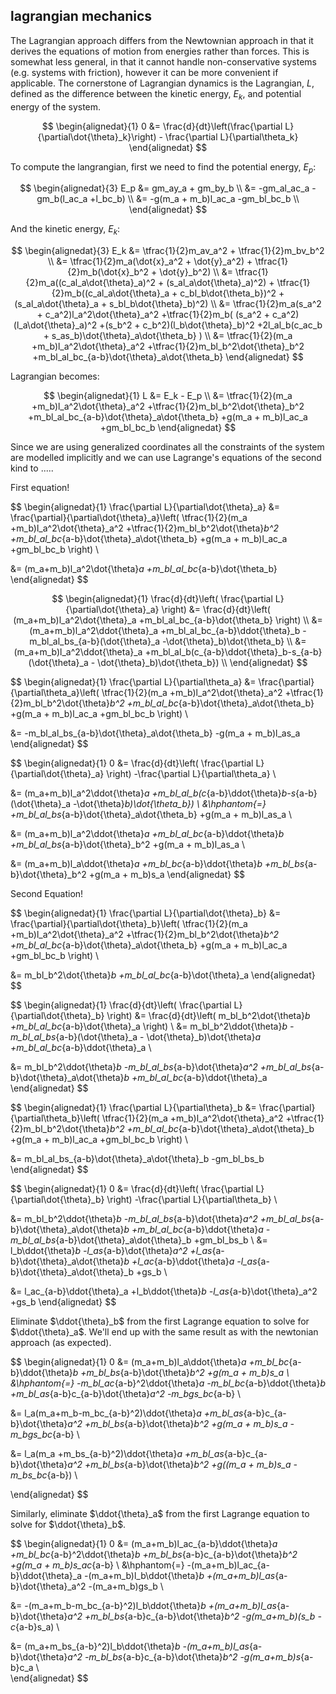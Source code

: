 ## lagrangian mechanics

The Lagrangian approach differs from the Newtownian approach in that it
derives the equations of motion from energies rather than forces. This is
somewhat less general, in that it cannot handle non-conservative systems
(e.g. systems with friction), however it can be more convenient if applicable.
The cornerstone of Lagrangian dynamics is the Lagrangian, $L$, defined as the difference between the kinetic energy, $E_k$, and potential energy of the system.

$$
\begin{alignedat}{1}
0 &= \frac{d}{dt}\left(\frac{\partial L}{\partial\dot{\theta}_k}\right) - \frac{\partial L}{\partial\theta_k}
\end{alignedat}
$$


To compute the langrangian, first we need to find the potential energy, $E_p$:

$$
\begin{alignedat}{3}
E_p &= gm_ay_a + gm_by_b \\
&= -gm_al_ac_a - gm_b(l_ac_a +l_bc_b) \\
&= -g(m_a + m_b)l_ac_a -gm_bl_bc_b \\
\end{alignedat}
$$

And the kinetic energy, $E_k$:

$$
\begin{alignedat}{3}
E_k &= \tfrac{1}{2}m_av_a^2 + \tfrac{1}{2}m_bv_b^2 \\
&= \tfrac{1}{2}m_a(\dot{x}_a^2 + \dot{y}_a^2) + \tfrac{1}{2}m_b(\dot{x}_b^2 + \dot{y}_b^2) \\
&= \tfrac{1}{2}m_a((c_al_a\dot{\theta}_a)^2 + (s_al_a\dot{\theta}_a)^2) + \tfrac{1}{2}m_b((c_al_a\dot{\theta}_a + c_bl_b\dot{\theta_b})^2 + (s_al_a\dot{\theta}_a + s_bl_b\dot{\theta}_b)^2) \\
&= \tfrac{1}{2}m_a(s_a^2 + c_a^2)l_a^2\dot{\theta}_a^2
  +\tfrac{1}{2}m_b(
    (s_a^2 + c_a^2)(l_a\dot{\theta}_a)^2
    +(s_b^2 + c_b^2)(l_b\dot{\theta}_b)^2
    +2l_al_b(c_ac_b + s_as_b)\dot{\theta}_a\dot{\theta_b}
  ) \\
 &= 
  \tfrac{1}{2}(m_a +m_b)l_a^2\dot{\theta}_a^2
    +\tfrac{1}{2}m_bl_b^2\dot{\theta}_b^2
    +m_bl_al_bc_{a-b}\dot{\theta}_a\dot{\theta_b}
\end{alignedat}
$$

Lagrangian becomes:

$$
\begin{alignedat}{1}
L &= E_k - E_p \\
&= \tfrac{1}{2}(m_a +m_b)l_a^2\dot{\theta}_a^2
    +\tfrac{1}{2}m_bl_b^2\dot{\theta}_b^2
    +m_bl_al_bc_{a-b}\dot{\theta}_a\dot{\theta_b}
    +g(m_a + m_b)l_ac_a
    +gm_bl_bc_b
\end{alignedat}
$$

Since we are using generalized coordinates all the constraints of the system
are modelled implicitly and we can use Lagrange's equations of the second kind
to .....

First equation!

$$
\begin{alignedat}{1}
  \frac{\partial L}{\partial\dot{\theta}_a}
  &=
  \frac{\partial}{\partial\dot{\theta}_a}\left(
    \tfrac{1}{2}(m_a +m_b)l_a^2\dot{\theta}_a^2
    +\tfrac{1}{2}m_bl_b^2\dot{\theta}_b^2
    +m_bl_al_bc_{a-b}\dot{\theta}_a\dot{\theta_b}
    +g(m_a + m_b)l_ac_a
    +gm_bl_bc_b
  \right)
  \\

  &=
  (m_a+m_b)l_a^2\dot{\theta}_a
  +m_bl_al_bc_{a-b}\dot{\theta_b}
\end{alignedat}
$$

$$
\begin{alignedat}{1}
\frac{d}{dt}\left(
  \frac{\partial L}{\partial\dot{\theta}_a}
\right) &=
    \frac{d}{dt}\left(
      (m_a+m_b)l_a^2\dot{\theta}_a
      +m_bl_al_bc_{a-b}\dot{\theta_b}
    \right)
   \\
&=
    (m_a+m_b)l_a^2\ddot{\theta}_a
    +m_bl_al_bc_{a-b}\ddot{\theta}_b
    -m_bl_al_bs_{a-b}(\dot{\theta}_a -\dot{\theta}_b)\dot{\theta_b}
   \\
&=
    (m_a+m_b)l_a^2\ddot{\theta}_a
    +m_bl_al_b(c_{a-b}\ddot{\theta}_b-s_{a-b}(\dot{\theta}_a - \dot{\theta}_b)\dot{\theta_b})
   \\
\end{alignedat}
$$

$$
\begin{alignedat}{1}
  \frac{\partial L}{\partial\theta_a}
  &=
  \frac{\partial}{\partial\theta_a}\left(
    \tfrac{1}{2}(m_a +m_b)l_a^2\dot{\theta}_a^2
    +\tfrac{1}{2}m_bl_b^2\dot{\theta}_b^2
    +m_bl_al_bc_{a-b}\dot{\theta}_a\dot{\theta_b}
    +g(m_a + m_b)l_ac_a
    +gm_bl_bc_b
  \right)
  \\

  &=
    -m_bl_al_bs_{a-b}\dot{\theta}_a\dot{\theta_b}
    -g(m_a + m_b)l_as_a
\end{alignedat}
$$


$$
\begin{alignedat}{1}
0 &=
  \frac{d}{dt}\left(
    \frac{\partial L}{\partial\dot{\theta}_a}
  \right)
  -\frac{\partial L}{\partial\theta_a}
  \\

 &= (m_a+m_b)l_a^2\ddot{\theta}_a
    +m_bl_al_b(c_{a-b}\ddot{\theta}_b-s_{a-b}(\dot{\theta}_a -\dot{\theta}_b)\dot{\theta_b}) 
  \\ 
  &\hphantom{=} +m_bl_al_bs_{a-b}\dot{\theta}_a\dot{\theta_b}
  +g(m_a + m_b)l_as_a
  \\

 &= (m_a+m_b)l_a^2\ddot{\theta}_a
    +m_bl_al_bc_{a-b}\ddot{\theta}_b
    +m_bl_al_bs_{a-b}\dot{\theta}_b^2
    +g(m_a + m_b)l_as_a
  \\

 &= (m_a+m_b)l_a\ddot{\theta}_a
    +m_bl_bc_{a-b}\ddot{\theta}_b
    +m_bl_bs_{a-b}\dot{\theta}_b^2
    +g(m_a + m_b)s_a
\end{alignedat}
$$

Second Equation!

$$
\begin{alignedat}{1}
  \frac{\partial L}{\partial\dot{\theta}_b}
  &=
  \frac{\partial}{\partial\dot{\theta}_b}\left(
    \tfrac{1}{2}(m_a +m_b)l_a^2\dot{\theta}_a^2
    +\tfrac{1}{2}m_bl_b^2\dot{\theta}_b^2
    +m_bl_al_bc_{a-b}\dot{\theta}_a\dot{\theta_b}
    +g(m_a + m_b)l_ac_a
    +gm_bl_bc_b
  \right)
  \\

  &=
    m_bl_b^2\dot{\theta}_b
    +m_bl_al_bc_{a-b}\dot{\theta}_a
\end{alignedat}
$$

$$
\begin{alignedat}{1}
\frac{d}{dt}\left(
  \frac{\partial L}{\partial\dot{\theta}_b}
\right) &=
    \frac{d}{dt}\left(
      m_bl_b^2\dot{\theta}_b
      +m_bl_al_bc_{a-b}\dot{\theta}_a
    \right)
   \\
&=
    m_bl_b^2\ddot{\theta}_b
    -m_bl_al_bs_{a-b}(\dot{\theta}_a - \dot{\theta}_b)\dot{\theta}_a
    +m_bl_al_bc_{a-b}\ddot{\theta}_a
    \\

&=
    m_bl_b^2\ddot{\theta}_b
    -m_bl_al_bs_{a-b}\dot{\theta}_a^2
    +m_bl_al_bs_{a-b}\dot{\theta}_a\dot{\theta}_b
    +m_bl_al_bc_{a-b}\ddot{\theta}_a
\end{alignedat}
$$

$$
\begin{alignedat}{1}
  \frac{\partial L}{\partial\theta}_b
  &=
  \frac{\partial}{\partial\theta_b}\left(
    \tfrac{1}{2}(m_a +m_b)l_a^2\dot{\theta}_a^2
    +\tfrac{1}{2}m_bl_b^2\dot{\theta}_b^2
    +m_bl_al_bc_{a-b}\dot{\theta}_a\dot{\theta}_b
    +g(m_a + m_b)l_ac_a
    +gm_bl_bc_b
  \right)
  \\

  &=
    m_bl_al_bs_{a-b}\dot{\theta}_a\dot{\theta}_b
    -gm_bl_bs_b
\end{alignedat}
$$

$$
\begin{alignedat}{1}
0 &=
  \frac{d}{dt}\left(
    \frac{\partial L}{\partial\dot{\theta}_b}
  \right)
  -\frac{\partial L}{\partial\theta_b}
  \\

 &= m_bl_b^2\ddot{\theta}_b
    -m_bl_al_bs_{a-b}\dot{\theta}_a^2
    +m_bl_al_bs_{a-b}\dot{\theta}_a\dot{\theta}_b
    +m_bl_al_bc_{a-b}\ddot{\theta}_a
    -m_bl_al_bs_{a-b}\dot{\theta}_a\dot{\theta}_b
    +gm_bl_bs_b
  \\
  &= l_b\ddot{\theta}_b
    -l_as_{a-b}\dot{\theta}_a^2
    +l_as_{a-b}\dot{\theta}_a\dot{\theta}_b
    +l_ac_{a-b}\ddot{\theta}_a
    -l_as_{a-b}\dot{\theta}_a\dot{\theta}_b
    +gs_b
  \\

 &= l_ac_{a-b}\ddot{\theta}_a
    +l_b\ddot{\theta}_b
    -l_as_{a-b}\dot{\theta}_a^2
    +gs_b
\end{alignedat}
$$

Eliminate $\ddot{\theta}_b$ from the first Lagrange equation to solve for
$\ddot{\theta}_a$. We'll end up with the same result as with the newtonian
approach (as expected).

$$
\begin{alignedat}{1}
0 &=
   (m_a+m_b)l_a\ddot{\theta}_a
    +m_bl_bc_{a-b}\ddot{\theta}_b
    +m_bl_bs_{a-b}\dot{\theta}_b^2
    +g(m_a + m_b)s_a \\
&\hphantom{=}
    -m_bl_ac_{a-b}^2\ddot{\theta}_a
    -m_bl_bc_{a-b}\ddot{\theta}_b
    +m_bl_as_{a-b}c_{a-b}\dot{\theta}_a^2
    -m_bgs_bc_{a-b}
  \\

  &=
   l_a(m_a+m_b-m_bc_{a-b}^2)\ddot{\theta}_a
    +m_bl_as_{a-b}c_{a-b}\dot{\theta}_a^2
    +m_bl_bs_{a-b}\dot{\theta}_b^2
    +g(m_a + m_b)s_a -m_bgs_bc_{a-b} \\    
    
  &=
   l_a(m_a +m_bs_{a-b}^2)\ddot{\theta}_a
    +m_bl_as_{a-b}c_{a-b}\dot{\theta}_a^2
    +m_bl_bs_{a-b}\dot{\theta}_b^2
    +g((m_a + m_b)s_a -m_bs_bc_{a-b}) \\   
    
\end{alignedat}
$$

Similarly, eliminate $\ddot{\theta}_a$ from the first Lagrange equation to solve
for $\ddot{\theta}_b$.

$$
\begin{alignedat}{1}
0 &=
   (m_a+m_b)l_ac_{a-b}\ddot{\theta}_a
    +m_bl_bc_{a-b}^2\ddot{\theta}_b
    +m_bl_bs_{a-b}c_{a-b}\dot{\theta}_b^2
    +g(m_a + m_b)s_ac_{a-b} \\
&\hphantom{=}
    -(m_a+m_b)l_ac_{a-b}\ddot{\theta}_a
    -(m_a+m_b)l_b\ddot{\theta}_b
    +(m_a+m_b)l_as_{a-b}\dot{\theta}_a^2
    -(m_a+m_b)gs_b
  \\

&=
    -(m_a+m_b-m_bc_{a-b}^2)l_b\ddot{\theta}_b
    +(m_a+m_b)l_as_{a-b}\dot{\theta}_a^2
    +m_bl_bs_{a-b}c_{a-b}\dot{\theta}_b^2
    -g(m_a+m_b)(s_b - c_{a-b}s_a)
  \\

&=
    (m_a+m_bs_{a-b}^2)l_b\ddot{\theta}_b
    -(m_a+m_b)l_as_{a-b}\dot{\theta}_a^2
    -m_bl_bs_{a-b}c_{a-b}\dot{\theta}_b^2
    -g(m_a+m_b)s_{a-b}c_a
  \\    
\end{alignedat}
$$

<!-- 
$$
\begin{alignedat}{1}
\frac{d}{dt}\left(
  \frac{\partial L}{\partial\dot{\theta}_a}
\right) &=
    \frac{d}{dt}\left(
      (m_a+m_b)l_a^2\dot{\theta}_a
      +m_bl_al_bc_{a-b}\dot{\theta_b}
    \right)
   \\
\frac{d}{dt}\left(
  \frac{\partial L}{\partial\dot{\theta}_a}
\right) &=
    (m_a+m_b)l_a^2\ddot{\theta}_a
    +m_bl_al_bc_{a-b}\ddot{\theta_b}
    -m_bl_al_bs_{a-b}(\dot{\theta}_a -\dot{\theta}_b})\dot{\theta_b}
   \\
\frac{d}{dt}\left(
  \frac{\partial L}{\partial\dot{\theta}_a}
\right) &=
    (m_a+m_b)l_a^2\ddot{\theta}_a
    +m_bl_al_bc_{a-b}\ddot{\theta_b}
    -m_bl_al_bs_{a-b}(\dot{\theta}_a - \dot{\theta}_b})\dot{\theta_b}
   \\
\end{alignedat}
$$ 
-->
